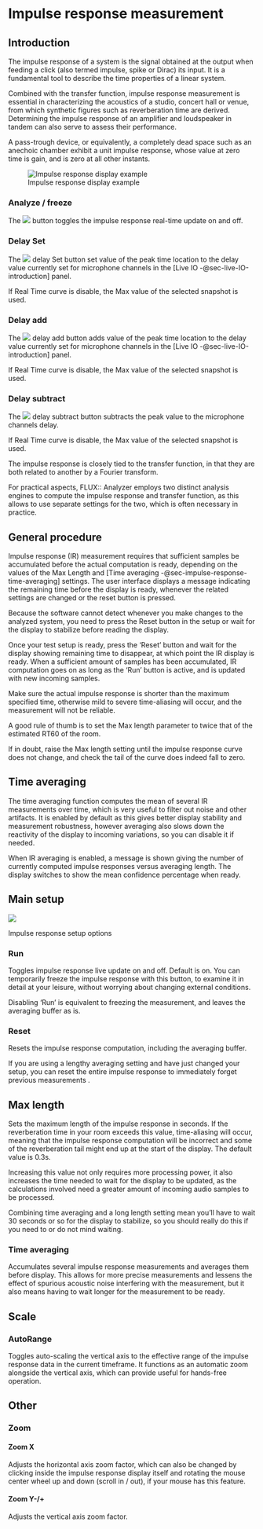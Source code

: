 # Impulse response measurement

## Introduction
The impulse response of a system is the signal obtained at the output when feeding a click (also termed impulse, spike or Dirac) its input.
It is a fundamental tool to describe the time properties of a
linear system.

Combined with the transfer function, impulse response measurement is essential in characterizing the acoustics of a studio, concert hall or venue, from which synthetic figures such as reverberation time are derived.
Determining the impulse response of an amplifier and loudspeaker in tandem can also serve to assess their performance.

A pass-trough device, or equivalently, a completely dead space such as an anechoic chamber exhibit a unit impulse response, whose value at zero time is gain, and is zero at all other instants.

![Impulse response display example](https://flux-shared.s3.amazonaws.com/doc_images/Analyzer/ImpulseResponse/Main.png)

### Analyze / freeze
The ![](https://flux-shared.s3.amazonaws.com/doc_images/Analyzer/Generic/Play.png) button toggles the impulse response real-time update on and off.

### Delay Set
The ![](https://flux-shared.s3.amazonaws.com/doc_images/Analyzer/Generic/Set2Delay.png) delay Set button set value of the peak time location to the delay value currently set for microphone channels in the [Live IO -@sec-live-IO-introduction] panel.

If Real Time curve is disable, the Max value of the selected snapshot is used.

### Delay add
The ![](https://flux-shared.s3.amazonaws.com/doc_images/Analyzer/Generic/Add2Delay.png) delay add button adds value of the peak time location to the delay value currently set for microphone channels in the [Live IO -@sec-live-IO-introduction] panel.

If Real Time curve is disable, the Max value of the selected snapshot is used.

### Delay subtract
The ![](https://flux-shared.s3.amazonaws.com/doc_images/Analyzer/Generic/Subtract2Delay.png) delay subtract button subtracts the peak value to the microphone channels delay.

If Real Time curve is disable, the Max value of the selected snapshot is used.

:::{.callout-note}
The impulse response is closely tied to the transfer function, in that they are both related to another by a Fourier transform.

For practical aspects, FLUX:: Analyzer employs two distinct analysis engines to compute the impulse response and transfer function, as this allows to use separate settings for the two, which is often necessary in practice.
:::

## General procedure

Impulse response (IR) measurement requires that sufficient samples be accumulated before the actual computation is ready, depending on the values of the Max Length and [Time averaging -@sec-impulse-response-time-averaging] settings. 
The user interface displays a message indicating the remaining time before the display is ready, whenever the related settings are changed or the reset button is pressed.

Because the software cannot detect whenever you make changes to the analyzed system, you need to press the Reset button in the setup or wait for the display to stabilize before reading the display.

Once your test setup is ready, press the 'Reset' button and wait for the display showing remaining time to disappear, at which point the IR display is ready. 
When a sufficient amount of samples has been accumulated, IR computation goes on as long as the 'Run' button is active, and is updated with new incoming samples.

:::{.callout-note}
Make sure the actual impulse response is shorter than the maximum specified time, otherwise mild to severe time-aliasing will occur, and the measurement will not be reliable. 

A good rule of thumb is to set the Max length parameter to twice that of the estimated RT60 of the room.

If in doubt, raise the Max length setting until the impulse response curve does not change, and check the tail of the curve does indeed fall to zero.
:::

## Time averaging {#sec-impulse-response-time-averaging}
The time averaging function computes the mean of several IR measurements over time, which is very useful to filter out noise and other artifacts.
It is enabled by default as this gives better display stability and measurement robustness, however averaging also slows down the reactivity of the display to incoming variations, so you can disable it if needed.

<!-- TODO: validate it is default on -->

When IR averaging is enabled, a message is shown giving the number of currently computed impulse responses versus averaging length.
The display switches to show the mean confidence percentage when
ready.

## Main setup
![](https://flux-shared.s3.amazonaws.com/doc_images/Analyzer/ImpulseResponse/Setup.png)

<!-- TODO: image need update -->

Impulse response setup options

### Run
Toggles impulse response live update on and off. Default is on.
You can temporarily freeze the impulse response with this button, to examine it in detail at your leisure, without worrying about changing external conditions.

Disabling 'Run' is equivalent to freezing the measurement, and leaves the averaging buffer as is.

### Reset
Resets the impulse response computation, including the averaging buffer.

:::{.callout-note}
If you are using a lengthy averaging setting and have just changed your setup, you can reset the entire impulse response to immediately forget previous measurements .
:::

## Max length
Sets the maximum length of the impulse response in seconds. 
If the reverberation time in your room exceeds this value, time-aliasing will occur, meaning that the impulse response computation will be incorrect and some of the reverberation tail might end up at the start of the display. 
The default value is 0.3s.

Increasing this value not only requires more processing power, it also increases the time needed to wait for the display to be updated, as the calculations involved need a greater amount of incoming audio samples to be processed.

Combining time averaging and a long length setting mean you'll have to wait 30 seconds or so for the display to stabilize, so you should really do this if you need to or do not mind waiting.

### Time averaging
Accumulates several impulse response measurements and averages them before display. 
This allows for more precise measurements and lessens the effect of spurious acoustic noise interfering with the measurement, but it also means having to wait longer for the measurement to be ready.

## Scale

### AutoRange
Toggles auto-scaling the vertical axis to the effective range of the impulse response data in the current timeframe. 
It functions as an automatic zoom alongside the vertical axis, which can provide useful for hands-free operation.

## Other

### Zoom

#### Zoom X
Adjusts the horizontal axis zoom factor, which can also be changed by clicking inside the impulse response display itself and rotating the mouse center wheel up and down (scroll in / out), if your mouse has this feature.

#### Zoom Y-/+
Adjusts the vertical axis zoom factor.


<!-- TODO: missing info on Unit and Width-->

